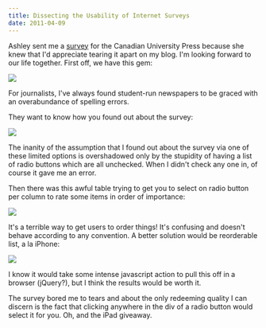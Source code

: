 ```yaml
---
title: Dissecting the Usability of Internet Surveys
date: 2011-04-09
---
```



Ashley sent me a [survey](http://cup.ca/survey) for the Canadian University Press&nbsp;because she knew that I'd appreciate tearing it apart on my blog. I'm looking forward to our life together. First off, we have this gem:

 ![](./4A26165F918F42A5A9A352D35FB4CD86.png)

For journalists, I've always found student-run newspapers to be graced with an overabundance of spelling errors.

They want to know how you found out about the survey:

 ![](./E7CE76B684CA456C99BEEB289D5F1A56.png)

The inanity of the assumption that I found out about the survey via one of these limited options is overshadowed only by the stupidity of having a list of radio buttons which are all unchecked. When I didn't check any one in, of course it gave me an error.

Then there was this awful table trying to get you to select on radio button per column to rate some items in order of importance:

 ![](./BA901248AE174A209B410CCBB56F0AFF.png)

It's a terrible way to get users to order things! It's confusing and doesn't behave according to any convention. A better solution would be reorderable list, a la iPhone:

 ![](./684C501A67F94E83B9E783DCA67E0E18.jpg)

I know it would take some intense javascript action to pull this off in a browser (jQuery?), but I think the results would be worth it.

The survey bored me to tears and about the only redeeming quality I can discern is the fact that clicking anywhere in the div of a radio button would select it for you. Oh, and the iPad giveaway.


  